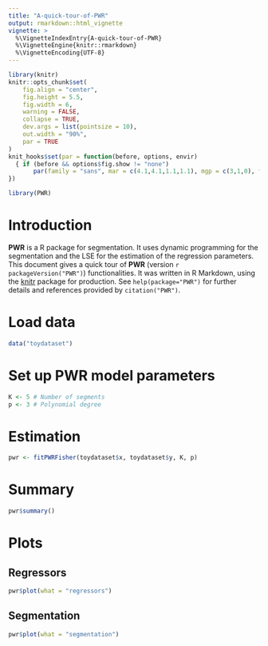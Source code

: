 ```yaml
---
title: "A-quick-tour-of-PWR"
output: rmarkdown::html_vignette
vignette: >
  %\VignetteIndexEntry{A-quick-tour-of-PWR}
  %\VignetteEngine{knitr::rmarkdown}
  %\VignetteEncoding{UTF-8}
---
```


```r
library(knitr)
knitr::opts_chunk$set(
	fig.align = "center",
	fig.height = 5.5,
	fig.width = 6,
	warning = FALSE,
	collapse = TRUE,
	dev.args = list(pointsize = 10),
	out.width = "90%",
	par = TRUE
)
knit_hooks$set(par = function(before, options, envir)
  { if (before && options$fig.show != "none") 
       par(family = "sans", mar = c(4.1,4.1,1.1,1.1), mgp = c(3,1,0), tcl = -0.5)
})
```

```r
library(PWR)
```

# Introduction

**PWR** is a R package for segmentation. It uses dynamic programming for the segmentation and the LSE for the estimation of the regression parameters. This document gives a quick tour of **PWR** (version `r packageVersion("PWR")`) functionalities. It was written in R Markdown, using the [knitr](https://cran.r-project.org/package=knitr) package for production. 
See `help(package="PWR")` for further details and references provided by `citation("PWR")`.

# Load data

```r
data("toydataset")
```

# Set up PWR model parameters

```r
K <- 5 # Number of segments
p <- 3 # Polynomial degree
```

# Estimation

```r
pwr <- fitPWRFisher(toydataset$x, toydataset$y, K, p)
```

# Summary

```r
pwr$summary()
```

# Plots

## Regressors

```r
pwr$plot(what = "regressors")
```

## Segmentation

```r
pwr$plot(what = "segmentation")
```
